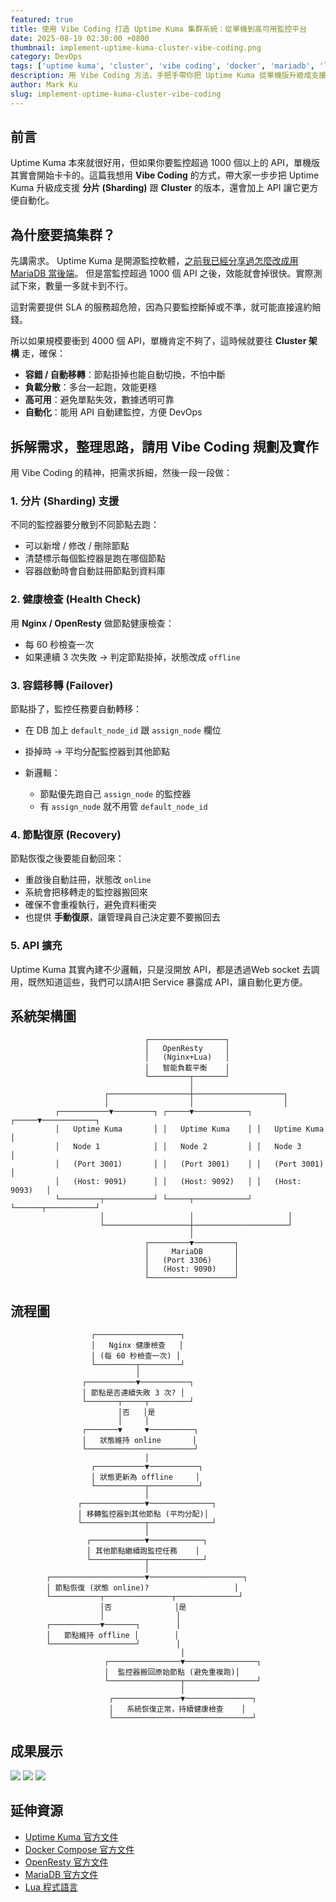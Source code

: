 ```yaml
---
featured: true
title: 使用 Vibe Coding 打造 Uptime Kuma 集群系統：從單機到高可用監控平台
date: 2025-08-19 02:30:00 +0800
thumbnail: implement-uptime-kuma-cluster-vibe-coding.png
category: DevOps
tags: ['uptime kuma', 'cluster', 'vibe coding', 'docker', 'mariadb', 'load balancer', 'monitoring', 'high availability']
description: 用 Vibe Coding 方法，手把手帶你把 Uptime Kuma 從單機版升級成支援集群的高可用監控系統，包含 Docker Compose、負載平衡、資料庫共享到 Failover 全攻略。
author: Mark Ku
slug: implement-uptime-kuma-cluster-vibe-coding
---
```


## 前言

Uptime Kuma 本來就很好用，但如果你要監控超過 1000 個以上的 API，單機版其實會開始卡卡的。這篇我想用 **Vibe Coding** 的方式，帶大家一步步把 Uptime Kuma 升級成支援 **分片 (Sharding)** 跟 **Cluster** 的版本，還會加上 API 讓它更方便自動化。

## 為什麼要搞集群？

先講需求。
Uptime Kuma 是開源監控軟體，[之前我已經分享過怎麼改成用 MariaDB 當後端](https://blog.markkulab.net/uptime-kuma-mariadb-restful-api/)。
但是當監控超過 1000 個 API 之後，效能就會掉很快。實際測試下來，數量一多就卡到不行。

這對需要提供 SLA 的服務超危險，因為只要監控斷掉或不準，就可能直接違約賠錢。

所以如果規模要衝到 4000 個 API，單機肯定不夠了，這時候就要往 **Cluster 架構** 走，確保：

* **容錯 / 自動移轉**：節點掛掉也能自動切換，不怕中斷
* **負載分散**：多台一起跑，效能更穩
* **高可用**：避免單點失效，數據透明可靠
* **自動化**：能用 API 自動建監控，方便 DevOps

## 拆解需求，整理思路，請用 Vibe Coding 規劃及實作

用 Vibe Coding 的精神，把需求拆細，然後一段一段做：

### 1. 分片 (Sharding) 支援

不同的監控器要分散到不同節點去跑：

* 可以新增 / 修改 / 刪除節點
* 清楚標示每個監控器是跑在哪個節點
* 容器啟動時會自動註冊節點到資料庫

### 2. 健康檢查 (Health Check)

用 **Nginx / OpenResty** 做節點健康檢查：

* 每 60 秒檢查一次
* 如果連續 3 次失敗 → 判定節點掛掉，狀態改成 `offline`

### 3. 容錯移轉 (Failover)

節點掛了，監控任務要自動轉移：

* 在 DB 加上 `default_node_id` 跟 `assign_node` 欄位
* 掛掉時 → 平均分配監控器到其他節點
* 新邏輯：

  * 節點優先跑自己 `assign_node` 的監控器
  * 有 `assign_node` 就不用管 `default_node_id`

### 4. 節點復原 (Recovery)

節點恢復之後要能自動回來：

* 重啟後自動註冊，狀態改 `online`
* 系統會把移轉走的監控器搬回來
* 確保不會重複執行，避免資料衝突
* 也提供 **手動復原**，讓管理員自己決定要不要搬回去

### 5. API 擴充

Uptime Kuma 其實內建不少邏輯，只是沒開放 API，都是透過Web socket 去調用，既然知道這些，我們可以請AI把 Service 暴露成 API，讓自動化更方便。

## 系統架構圖

```
                              ┌─────────────────┐
                              │   OpenResty     │
                              │   (Nginx+Lua)   │
                              │   智能負載平衡    │
                              └─────────┬───────┘
                                        │
                     ┌──────────────────┼────────────────────┐
                     │                  │                    │
          ┌───────────▼─────────┐ ┌─────▼────────────┐ ┌─────▼────────────┐
          │   Uptime Kuma       │ │   Uptime Kuma    │ │   Uptime Kuma    │
          │   Node 1            │ │   Node 2         │ │   Node 3         │
          │   (Port 3001)       │ │   (Port 3001)    │ │   (Port 3001)    │
          │   (Host: 9091)      │ │   (Host: 9092)   │ │   (Host: 9093)   │
          └─────────┬───────────┘ └─────┬────────────┘ └──────┬───────────┘
                    │                   │                     │
                    └───────────────────┼─────────────────────┘
                                        │
                              ┌─────────▼─────────┐
                              │     MariaDB       │
                              │   (Port 3306)     │
                              │   (Host: 9090)    │
                              └───────────────────┘
```

## 流程圖

```
                  ┌───────────────────┐
                  │   Nginx 健康檢查   │
                  │ (每 60 秒檢查一次) │
                  └─────────┬─────────┘
                            │
                ┌───────────▼───────────┐
                │ 節點是否連續失敗 3 次? │
                └───────┬─────┬─────────┘
                        │否   │是
                        │     │
                ┌───────▼     ▼──────────┐
                │   狀態維持 online       │
                └────────────────────────┘
                              │
                  ┌───────────▼───────────┐
                  │ 狀態更新為 offline     │
                  └───────────┬───────────┘
                              │
               ┌──────────────▼──────────────┐
               │ 移轉監控器到其他節點 (平均分配)│
               └──────────────┬──────────────┘
                              │
                 ┌────────────▼────────────┐
                 │ 其他節點繼續跑監控任務    │
                 └────────────┬────────────┘
                              │
        ┌─────────────────────▼─────────────────────┐
        │ 節點恢復 (狀態 online)?                   │
        └───────────┬───────────────┬──────────────┘
                    │否              │是
                    │                │
        ┌───────────▼───────┐        │
        │   節點維持 offline │        │
        └───────────────────┘        │
                                      │
                     ┌────────────────▼────────────────┐
                     │  監控器搬回原始節點 (避免重複跑)│
                     └────────────────┬────────────────┘
                                      │
                      ┌───────────────▼───────────────┐
                      │   系統恢復正常，持續健康檢查    │
                      └───────────────────────────────┘
```

## 成果展示

![](螢幕截圖1.jpg)
![](螢幕截圖2.jpg)
![](螢幕截圖3.jpg)

## 延伸資源

* [Uptime Kuma 官方文件](https://github.com/louislam/uptime-kuma)
* [Docker Compose 官方文件](https://docs.docker.com/compose/)
* [OpenResty 官方文件](https://openresty.org/)
* [MariaDB 官方文件](https://mariadb.org/)
* [Lua 程式語言](https://www.lua.org/)

